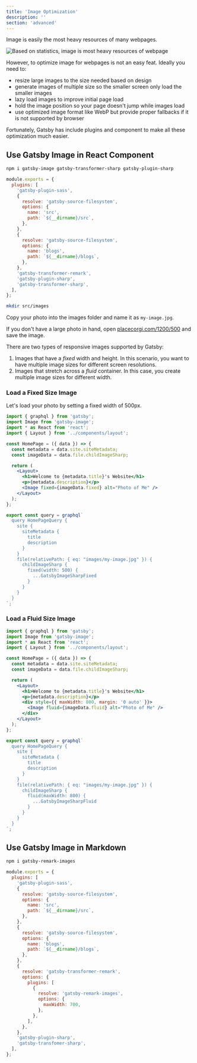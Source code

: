 ```yaml
---
title: 'Image Optimization'
description: ''
section: 'advanced'
---
```


Image is easily the most heavy resources of many webpages.

![Based on statistics, image is most heavy resources of webpage](https://res.cloudinary.com/djzsjzasg/image/upload/v1674489230/malcolm-kee/page-weight_lmryst.jpg)

However, to optimize image for webpages is not an easy feat. Ideally you need to:

- resize large images to the size needed based on design
- generate images of multiple size so the smaller screen only load the smaller images
- lazy load images to improve initial page load
- hold the image position so your page doesn't jump while images load
- use optimized image format like WebP but provide proper fallbacks if it is not supported by browser

Fortunately, Gatsby has include plugins and component to make all these optimization much easier.

## Use Gatsby Image in React Component

```bash
npm i gatsby-image gatsby-transformer-sharp gatsby-plugin-sharp
```

```js title="gatsby-config.js" {18,19}
module.exports = {
  plugins: [
    'gatsby-plugin-sass',
    {
      resolve: 'gatsby-source-filesystem',
      options: {
        name: 'src',
        path: `${__dirname}/src`,
      },
    },
    {
      resolve: 'gatsby-source-filesystem',
      options: {
        name: 'blogs',
        path: `${__dirname}/blogs`,
      },
    },
    'gatsby-transformer-remark',
    'gatsby-plugin-sharp',
    'gatsby-transformer-sharp',
  ],
};
```

```bash
mkdir src/images
```

Copy your photo into the images folder and name it as `my-image.jpg`.

<aside>

If you don't have a large photo in hand, open [placecorgi.com/1200/500](http://placecorgi.com/1200/500) and save the image.

</aside>

There are two types of responsive images supported by Gatsby:

1. Images that have a _fixed_ width and height. In this scenario, you want to have multiple image sizes for different screen resolutions.
1. Images that stretch across a _fluid_ container. In this case, you create multiple image sizes for different width.

### Load a Fixed Size Image

Let's load your photo by setting a fixed width of 500px.

```jsx title="src/pages/index.js" {1,7,13,26-32}
import { graphql } from 'gatsby';
import Image from 'gatsby-image';
import * as React from 'react';
import { Layout } from '../components/layout';

const HomePage = ({ data }) => {
  const metadata = data.site.siteMetadata;
  const imageData = data.file.childImageSharp;

  return (
    <Layout>
      <h1>Welcome to {metadata.title}'s Website</h1>
      <p>{metadata.description}</p>
      <Image fixed={imageData.fixed} alt="Photo of Me" />
    </Layout>
  );
};

export const query = graphql`
  query HomePageQuery {
    site {
      siteMetadata {
        title
        description
      }
    }
    file(relativePath: { eq: "images/my-image.jpg" }) {
      childImageSharp {
        fixed(width: 500) {
          ...GatsbyImageSharpFixed
        }
      }
    }
  }
`;
```

### Load a Fluid Size Image

```jsx title="src/pages/index.js" {13-15}
import { graphql } from 'gatsby';
import Image from 'gatsby-image';
import * as React from 'react';
import { Layout } from '../components/layout';

const HomePage = ({ data }) => {
  const metadata = data.site.siteMetadata;
  const imageData = data.file.childImageSharp;

  return (
    <Layout>
      <h1>Welcome to {metadata.title}'s Website</h1>
      <p>{metadata.description}</p>
      <div style={{ maxWidth: 800, margin: '0 auto' }}>
        <Image fluid={imageData.fluid} alt="Photo of Me" />
      </div>
    </Layout>
  );
};

export const query = graphql`
  query HomePageQuery {
    site {
      siteMetadata {
        title
        description
      }
    }
    file(relativePath: { eq: "images/my-image.jpg" }) {
      childImageSharp {
        fluid(maxWidth: 800) {
          ...GatsbyImageSharpFluid
        }
      }
    }
  }
`;
```

## Use Gatsby Image in Markdown

```bash
npm i gatsby-remark-images
```

```js title="gatsby-config.js" {17-29}
module.exports = {
  plugins: [
    'gatsby-plugin-sass',
    {
      resolve: 'gatsby-source-filesystem',
      options: {
        name: 'src',
        path: `${__dirname}/src`,
      },
    },
    {
      resolve: 'gatsby-source-filesystem',
      options: {
        name: 'blogs',
        path: `${__dirname}/blogs`,
      },
    },
    {
      resolve: 'gatsby-transformer-remark',
      options: {
        plugins: [
          {
            resolve: 'gatsby-remark-images',
            options: {
              maxWidth: 700,
            },
          },
        ],
      },
    },
    'gatsby-plugin-sharp',
    'gatsby-transfomer-sharp',
  ],
};
```
